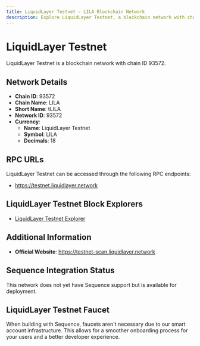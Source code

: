 ```yaml
--- 
title: LiquidLayer Testnet - LILA Blockchain Network
description: Explore LiquidLayer Testnet, a blockchain network with chain ID 93572. Learn about its native currency, LiquidLayer Testnet, and how to interact with the network.
---
```


# LiquidLayer Testnet

LiquidLayer Testnet is a blockchain network with chain ID 93572.

## Network Details

- **Chain ID**: 93572
- **Chain Name**: LILA
- **Short Name**: tLILA
- **Network ID**: 93572
- **Currency**: 
  - **Name**: LiquidLayer Testnet
  - **Symbol**: LILA
  - **Decimals**: 18

## RPC URLs

LiquidLayer Testnet can be accessed through the following RPC endpoints:

- https://testnet.liquidlayer.network

## LiquidLayer Testnet Block Explorers

- [LiquidLayer Testnet Explorer](https://testnet-scan.liquidlayer.network)

## Additional Information

- **Official Website**: https://testnet-scan.liquidlayer.network

## Sequence Integration Status

This network does not yet have Sequence support but is available for deployment.

## LiquidLayer Testnet Faucet

When building with Sequence, faucets aren't necessary due to our smart account infrastructure. This allows for a smoother onboarding process for your users and a better developer experience.
